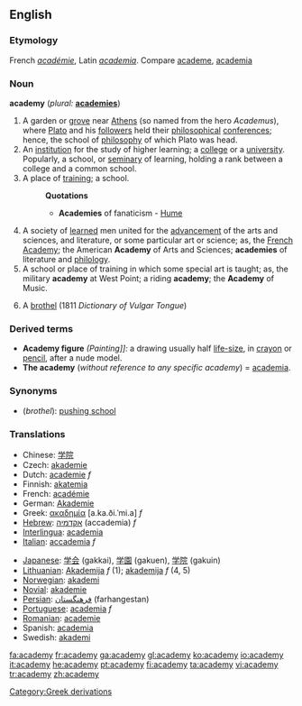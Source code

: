 ==English==

===Etymology===
French ''[[académie]]'', Latin ''[[academia]]''. Compare [[academe]], [[academia]]

===Noun===
'''academy'''  (''plural:'' '''[[academies]]''')

# A garden or [[grove]] near [[Athens]] (so named from the hero ''Academus''), where [[Plato]] and his [[followers]] held their [[philosophical]] [[conference]]s; hence, the school of [[philosophy]] of which Plato was head.
# An [[institution]] for the study of higher learning; a [[college]] or a [[university]]. Popularly, a school, or [[seminary]] of learning, holding a rank between a college and a common school.
# A place of [[training]]; a school.
#:'''Quotations'''
#:*'''Academies''' of fanaticism - [[Hume]]
# A society of [[learned]] men united for the [[advancement]] of the arts and sciences, and literature, or some particular art or science; as, the [[French Academy]]; the American '''Academy''' of Arts and Sciences; '''academies''' of literature and [[philology]].
# A school or place of training in which some special art is taught; as, the military '''academy''' at West Point; a riding '''academy'''; the '''Academy''' of Music.
# {{vulgar}} A [[brothel]] (1811 ''Dictionary of Vulgar Tongue'')

===Derived terms===
*'''Academy figure''' ''(Painting]]:'' a drawing usually half [[life-size]], in [[crayon]] or [[pencil]], after a nude model.
*'''The academy''' (''without reference to any specific academy'') = [[academia]].

===Synonyms===
* (''brothel''): [[pushing school]]

===Translations===
{{top}}
*Chinese: [[学院]]
*Czech: [[akademie]]
*Dutch: [[academie]] ''f''
*Finnish: [[akatemia]]
*French: [[académie]]
*German: [[Akademie]]
*Greek: [[ακαδημία]] [a.ka.ði.ˈmi.a] ''f''
*[[Hebrew]]: [[אקדמיה]] (accademia) ''f''
*[[Interlingua]]: [[academia]]
*[[Italian]]: [[accademia]] ''f''
{{mid}}
*[[Japanese]]: [[学会]] (gakkai), [[学園]] (gakuen), [[学院]] (gakuin)
*[[Lithuanian]]: [[Akademija]] ''f'' (1); [[akademija]] ''f'' (4, 5)
*[[Norwegian]]: [[akademi]]
*[[Novial]]: [[akademie]]
*[[Persian]]: [[فرهنگستان]] (farhangestan)
*[[Portuguese]]: [[academia]] ''f''
*[[Romanian]]: [[academie]]
*Spanish: [[academia]]
*Swedish: [[akademi]] {{c}}
{{bottom}}

[[Category:Greek derivations]]

[[fa:academy]]
[[fr:academy]]
[[ga:academy]]
[[gl:academy]]
[[ko:academy]]
[[io:academy]]
[[it:academy]]
[[he:academy]]
[[pt:academy]]
[[fi:academy]]
[[ta:academy]]
[[vi:academy]]
[[tr:academy]]
[[zh:academy]]